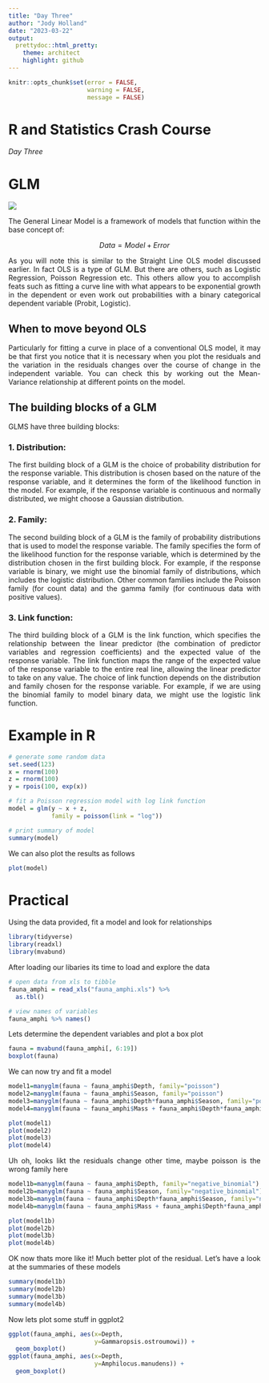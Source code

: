 ```yaml
---
title: "Day Three"
author: "Jody Holland"
date: "2023-03-22"
output:
  prettydoc::html_pretty:
    theme: architect
    highlight: github
---
```


```r
knitr::opts_chunk$set(error = FALSE,
                      warning = FALSE,
                      message = FALSE)
```

<style>
body {
text-align: justify}
</style>

# R and Statistics Crash Course

*Day Three*

# GLM

![](https://imgs.xkcd.com/comics/linear_regression_2x.png)

The General Linear Model is a framework of models that function within the base concept of:

$$
Data = Model + Error
$$

As you will note this is similar to the Straight Line OLS model discussed earlier. In fact OLS is a type of GLM. But there are others, such as Logistic Regression, Poisson Regression etc. This others allow you to accomplish feats such as fitting a curve line with what appears to be exponential growth in the dependent or even work out probabilities with a binary categorical dependent variable (Probit, Logistic).

## When to move beyond OLS

Particularly for fitting a curve in place of a conventional OLS model, it may be that first you notice that it is necessary when you plot the residuals and the variation in the residuals changes over the course of change in the independent variable. You can check this by working out the Mean-Variance relationship at different points on the model.

## The building blocks of a GLM

GLMS have three building blocks:

### 1. Distribution:

The first building block of a GLM is the choice of probability distribution for the response variable. This distribution is chosen based on the nature of the response variable, and it determines the form of the likelihood function in the model. For example, if the response variable is continuous and normally distributed, we might choose a Gaussian distribution.

### 2. Family:

The second building block of a GLM is the family of probability distributions that is used to model the response variable. The family specifies the form of the likelihood function for the response variable, which is determined by the distribution chosen in the first building block. For example, if the response variable is binary, we might use the binomial family of distributions, which includes the logistic distribution. Other common families include the Poisson family (for count data) and the gamma family (for continuous data with positive values).

### 3. Link function:

The third building block of a GLM is the link function, which specifies the relationship between the linear predictor (the combination of predictor variables and regression coefficients) and the expected value of the response variable. The link function maps the range of the expected value of the response variable to the entire real line, allowing the linear predictor to take on any value. The choice of link function depends on the distribution and family chosen for the response variable. For example, if we are using the binomial family to model binary data, we might use the logistic link function.

# Example in R

```r
# generate some random data
set.seed(123)
x = rnorm(100)
z = rnorm(100)
y = rpois(100, exp(x))

# fit a Poisson regression model with log link function
model = glm(y ~ x + z,
            family = poisson(link = "log"))

# print summary of model
summary(model)
```

We can also plot the results as follows

```r
plot(model)
```

# Practical

Using the data provided, fit a model and look for relationships

```r
library(tidyverse)
library(readxl)
library(mvabund)
```

After loading our libaries its time to load and explore the data

```r
# open data from xls to tibble
fauna_amphi = read_xls("fauna_amphi.xls") %>%
  as.tbl()

# view names of variables
fauna_amphi %>% names()
```

Lets determine the dependent variables and plot a box plot

```r
fauna = mvabund(fauna_amphi[, 6:19])
boxplot(fauna)

```

We can now try and fit a model

```r
model1=manyglm(fauna ~ fauna_amphi$Depth, family="poisson")
model2=manyglm(fauna ~ fauna_amphi$Season, family="poisson")
model3=manyglm(fauna ~ fauna_amphi$Depth*fauna_amphi$Season, family="poisson")
model4=manyglm(fauna ~ fauna_amphi$Mass + fauna_amphi$Depth*fauna_amphi$Season, family="poisson")

plot(model1)
plot(model2)
plot(model3)
plot(model4)

```
Uh oh, looks likt the residuals change other time, maybe poisson is the wrong family here

```r
model1b=manyglm(fauna ~ fauna_amphi$Depth, family="negative_binomial")
model2b=manyglm(fauna ~ fauna_amphi$Season, family="negative_binomial")
model3b=manyglm(fauna ~ fauna_amphi$Depth*fauna_amphi$Season, family="negative_binomial")
model4b=manyglm(fauna ~ fauna_amphi$Mass + fauna_amphi$Depth*fauna_amphi$Season, family="negative_binomial")

plot(model1b)
plot(model2b)
plot(model3b)
plot(model4b)

```

OK now thats more like it! Much better plot of the residual. Let's have a look at the summaries of these models

```r
summary(model1b)
summary(model2b)
summary(model3b)
summary(model4b)
```
Now lets plot some stuff in ggplot2
```r

ggplot(fauna_amphi, aes(x=Depth,
                        y=Gammaropsis.ostroumowi)) +
  geom_boxplot()
ggplot(fauna_amphi, aes(x=Depth,
                        y=Amphilocus.manudens)) +
  geom_boxplot()

```

